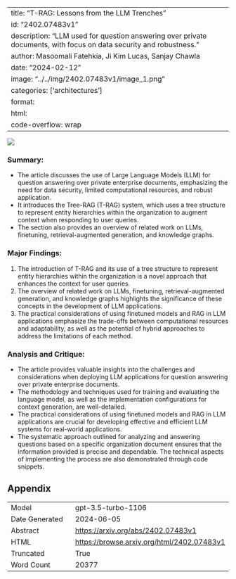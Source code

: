 
---
title: "T-RAG: Lessons from the LLM Trenches"
id: "2402.07483v1"
description: "LLM used for question answering over private documents, with focus on data security and robustness."
author: Masoomali Fatehkia, Ji Kim Lucas, Sanjay Chawla
date: "2024-02-12"
image: "../../img/2402.07483v1/image_1.png"
categories: ['architectures']
format:
  html:
    code-overflow: wrap
---

![](../../img/2402.07483v1/image_1.png)

### Summary:
- The article discusses the use of Large Language Models (LLM) for question answering over private enterprise documents, emphasizing the need for data security, limited computational resources, and robust application.
- It introduces the Tree-RAG (T-RAG) system, which uses a tree structure to represent entity hierarchies within the organization to augment context when responding to user queries.
- The section also provides an overview of related work on LLMs, finetuning, retrieval-augmented generation, and knowledge graphs.

### Major Findings:
1. The introduction of T-RAG and its use of a tree structure to represent entity hierarchies within the organization is a novel approach that enhances the context for user queries.
2. The overview of related work on LLMs, finetuning, retrieval-augmented generation, and knowledge graphs highlights the significance of these concepts in the development of LLM applications.
3. The practical considerations of using finetuned models and RAG in LLM applications emphasize the trade-offs between computational resources and adaptability, as well as the potential of hybrid approaches to address the limitations of each method.

### Analysis and Critique:
- The article provides valuable insights into the challenges and considerations when deploying LLM applications for question answering over private enterprise documents.
- The methodology and techniques used for training and evaluating the language model, as well as the implementation configurations for context generation, are well-detailed.
- The practical considerations of using finetuned models and RAG in LLM applications are crucial for developing effective and efficient LLM systems for real-world applications.
- The systematic approach outlined for analyzing and answering questions based on a specific organization document ensures that the information provided is precise and dependable. The technical aspects of implementing the process are also demonstrated through code snippets.

## Appendix

|          |          |
|----------|----------|
| Model     | gpt-3.5-turbo-1106       |
| Date Generated     | 2024-06-05       |
| Abstract | [https://arxiv.org/abs/2402.07483v1](https://arxiv.org/abs/2402.07483v1)        |
| HTML     | [https://browse.arxiv.org/html/2402.07483v1](https://browse.arxiv.org/html/2402.07483v1)       |
| Truncated       | True       |
| Word Count       | 20377       |